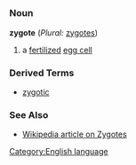 =={{en}}==
[[Category:English language]]
===Noun===
'''zygote''' (''Plural:'' [[zygotes]])

#a [[fertilize|fertilized]] [[egg cell]]
===Derived Terms===
*[[zygotic]]
===See Also===
*[[w:zygote|Wikipedia article on Zygotes]]